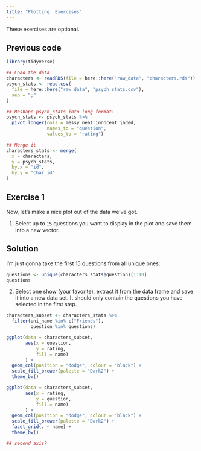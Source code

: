 ```yaml
---
title: "Plotting: Exercises"
---
```


::: callout-note
These exercises are optional.
:::

::: {.callout-caution icon="false" collapse="true"}
## Previous code

```r
library(tidyverse)

## Load the data
characters <- readRDS(file = here::here("raw_data", "characters.rds"))
psych_stats <- read.csv(
  file = here::here("raw_data", "psych_stats.csv"),
  sep = ";"
)

## Reshape psych_stats into long format:
psych_stats <- psych_stats %>%
  pivot_longer(cols = messy_neat:innocent_jaded, 
               names_to = "question", 
               values_to = "rating")

## Merge it
characters_stats <- merge(
  x = characters,
  y = psych_stats,
  by.x = "id", 
  by.y = "char_id"
)
```
:::

## Exercise 1

Now, let's make a nice plot out of the data we've got.

1.  Select up to `15` questions you want to display in the plot and save them into a new vector.

::: {.callout-caution collapse="true"}
## Solution

I'm just gonna take the first 15 questions from all unique ones:

```r
questions <- unique(characters_stats$question)[1:10]
questions
```
:::

2.  Select one show (your favorite), extract it from the data frame and save it into a new data set. It should only contain the questions you have selected in the first step.

```r
characters_subset <- characters_stats %>% 
  filter(uni_name %in% c("Friends"), 
         question %in% questions)
```

```r

ggplot(data = characters_subset, 
       aes(x = question, 
           y = rating,
           fill = name)
       ) +
  geom_col(position = "dodge", colour = "black") +
  scale_fill_brewer(palette = "Dark2") +
  theme_bw()
```

```r

ggplot(data = characters_subset, 
       aes(x = rating, 
           y = question,
           fill = name)
       ) +
  geom_col(position = "dodge", colour = "black") +
  scale_fill_brewer(palette = "Dark2") +
  facet_grid(. ~ name) +
  theme_bw() 

## second axis?
  
```
